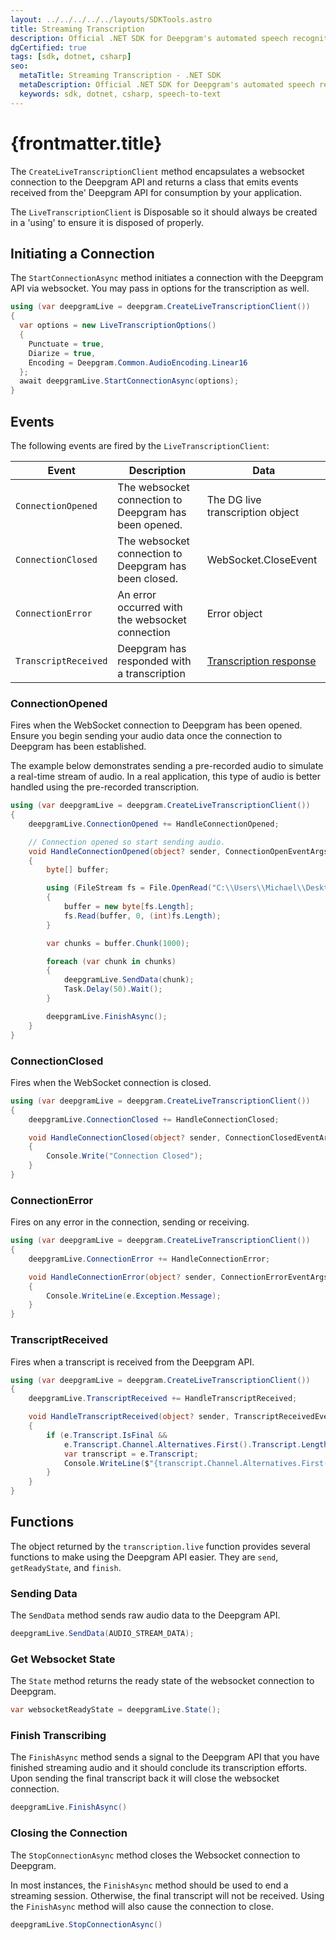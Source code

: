---
layout: ../../../../../layouts/SDKTools.astro
title: Streaming Transcription
description: Official .NET SDK for Deepgram's automated speech recognition APIs.
dgCertified: true
tags: [sdk, dotnet, csharp]
seo:
  metaTitle: Streaming Transcription - .NET SDK
  metaDescription: Official .NET SDK for Deepgram's automated speech recognition APIs.
  keywords: sdk, dotnet, csharp, speech-to-text
---

# {frontmatter.title}

The `CreateLiveTranscriptionClient` method encapsulates a websocket connection
to the Deepgram API and returns a class that emits events received from the'
Deepgram API for consumption by your application.

<Panel type="info" title="LiveTranscriptionClient lifecycle">

The `LiveTranscriptionClient` is Disposable so it should always be created in a
'using' to ensure it is disposed of properly.

</Panel>

## Initiating a Connection

The `StartConnectionAsync` method initiates a connection with the Deepgram API via websocket. You
may pass in options for the transcription as well.

```csharp
using (var deepgramLive = deepgram.CreateLiveTranscriptionClient())
{
  var options = new LiveTranscriptionOptions()
  {
    Punctuate = true,
    Diarize = true,
    Encoding = Deepgram.Common.AudioEncoding.Linear16
  };
  await deepgramLive.StartConnectionAsync(options);
}

```

## Events

The following events are fired by the `LiveTranscriptionClient`:

| Event                | Description                                           | Data                                                                              |
| -------------------- | ----------------------------------------------------- | --------------------------------------------------------------------------------- |
| `ConnectionOpened`   | The websocket connection to Deepgram has been opened. | The DG live transcription object                                                  |
| `ConnectionClosed`   | The websocket connection to Deepgram has been closed. | WebSocket.CloseEvent                                                              |
| `ConnectionError`    | An error occurred with the websocket connection       | Error object                                                                      |
| `TranscriptReceived` | Deepgram has responded with a transcription           | [Transcription response](/api-reference/#transcription-streaming-response-schema) |

### ConnectionOpened

Fires when the WebSocket connection to Deepgram has been opened. Ensure you
begin sending your audio data once the connection to Deepgram has been
established.

<Panel type="info" title="Note">

The example below demonstrates sending a pre-recorded audio to simulate a
real-time stream of audio. In a real application, this type of audio is better
handled using the pre-recorded transcription.

</Panel>

```csharp
using (var deepgramLive = deepgram.CreateLiveTranscriptionClient())
{
    deepgramLive.ConnectionOpened += HandleConnectionOpened;

    // Connection opened so start sending audio.
    void HandleConnectionOpened(object? sender, ConnectionOpenEventArgs e)
    {
        byte[] buffer;

        using (FileStream fs = File.OpenRead("C:\\Users\\Michael\\Desktop\\Bueller.wav"))
        {
            buffer = new byte[fs.Length];
            fs.Read(buffer, 0, (int)fs.Length);
        }

        var chunks = buffer.Chunk(1000);

        foreach (var chunk in chunks)
        {
            deepgramLive.SendData(chunk);
            Task.Delay(50).Wait();
        }

        deepgramLive.FinishAsync();
    }
}
```

### ConnectionClosed

Fires when the WebSocket connection is closed.

```csharp
using (var deepgramLive = deepgram.CreateLiveTranscriptionClient())
{
    deepgramLive.ConnectionClosed += HandleConnectionClosed;

    void HandleConnectionClosed(object? sender, ConnectionClosedEventArgs e)
    {
        Console.Write("Connection Closed");
    }
}
```

### ConnectionError

Fires on any error in the connection, sending or receiving.

```csharp
using (var deepgramLive = deepgram.CreateLiveTranscriptionClient())
{
    deepgramLive.ConnectionError += HandleConnectionError;

    void HandleConnectionError(object? sender, ConnectionErrorEventArgs e)
    {
        Console.WriteLine(e.Exception.Message);
    }
}
```

### TranscriptReceived

Fires when a transcript is received from the Deepgram API.

```csharp
using (var deepgramLive = deepgram.CreateLiveTranscriptionClient())
{
    deepgramLive.TranscriptReceived += HandleTranscriptReceived;

    void HandleTranscriptReceived(object? sender, TranscriptReceivedEventArgs e)
    {
        if (e.Transcript.IsFinal &&
            e.Transcript.Channel.Alternatives.First().Transcript.Length > 0) {
            var transcript = e.Transcript;
            Console.WriteLine($"{transcript.Channel.Alternatives.First().Transcript}");
        }
    }
}
```

## Functions

The object returned by the `transcription.live` function provides several
functions to make using the Deepgram API easier. They are `send`,
`getReadyState`, and `finish`.

### Sending Data

The `SendData` method sends raw audio data to the Deepgram API.

```csharp
deepgramLive.SendData(AUDIO_STREAM_DATA);
```

### Get Websocket State

The `State` method returns the ready state of the websocket connection
to Deepgram.

```csharp
var websocketReadyState = deepgramLive.State();
```

### Finish Transcribing

The `FinishAsync` method sends a signal to the Deepgram API that you have finished
streaming audio and it should conclude its transcription efforts. Upon sending
the final transcript back it will close the websocket connection.

```csharp
deepgramLive.FinishAsync()
```

### Closing the Connection

The `StopConnectionAsync` method closes the Websocket connection to Deepgram.

<Panel type="warning" title="You may want FinishAsync instead.">

In most instances, the `FinishAsync` method should be used to end a streaming
session. Otherwise, the final transcript will not be received. Using the `FinishAsync`
method will also cause the connection to close.

</Panel>

>

```csharp
deepgramLive.StopConnectionAsync()
```
